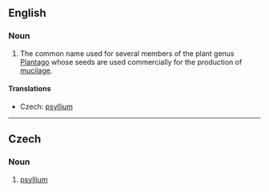==English==
{{wikipedia}}
===Noun===
{{en-noun|-}}

# The common name used for several members of the plant genus [[Plantago]] whose seeds are used commercially for the production of [[mucilage]].

====Translations====
{{trans-top|group of plants}}
* Czech: [[#Czech|psyllium]] {{n}}
{{trans-mid}}
{{trans-bottom}}

----
==Czech==

===Noun===
{{cs-noun|g=n}}

# [[#English|psyllium]]